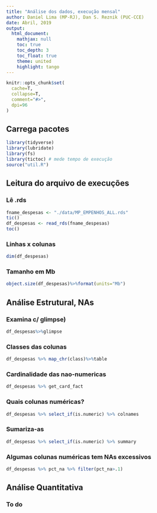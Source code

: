 ```yaml
---
title: "Análise dos dados, execução mensal"
author: Daniel Lima (MP-RJ), Dan S. Reznik (PUC-CCE)
date: Abril, 2019
output: 
  html_document:
    mathjax: null
    toc: true
    toc_depth: 3
    toc_float: true
    theme: united
    highlight: tango
---
```


```r
knitr::opts_chunk$set(
  cache=T,
  collapse=T,
  comment="#>",
  dpi=96
)
```

## Carrega pacotes

```r
library(tidyverse)
library(lubridate)
library(fs)
library(tictoc) # mede tempo de execução
source("util.R")
```

## Leitura do arquivo de execuções

### Lê .rds

```r
fname_despesas <- "./data/MP_EMPENHOS_ALL.rds"
tic()
df_despesas <- read_rds(fname_despesas)
toc()
```

### Linhas x colunas

```r
dim(df_despesas)
```

### Tamanho em Mb

```r
object.size(df_despesas)%>%format(units="Mb")
```

## Análise Estrutural, NAs

### Examina c/ glimpse)

```r
df_despesas%>%glimpse
```

### Classes das colunas

```r
df_despesas %>% map_chr(class)%>%table
```

### Cardinalidade das nao-numericas

```r
df_despesas %>% get_card_fact
```

### Quais colunas numéricas?

```r
df_despesas %>% select_if(is.numeric) %>% colnames
```

### Sumariza-as

```r
df_despesas %>% select_if(is.numeric) %>% summary
```

### Algumas colunas numéricas tem NAs excessivos

```r
df_despesas %>% pct_na %>% filter(pct_na>.1)
```

## Análise Quantitativa

### To do